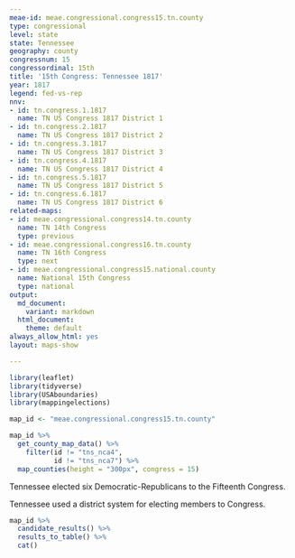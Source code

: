 ```yaml
---
meae-id: meae.congressional.congress15.tn.county
type: congressional
level: state
state: Tennessee
geography: county
congressnum: 15
congressordinal: 15th
title: '15th Congress: Tennessee 1817'
year: 1817
legend: fed-vs-rep
nnv:
- id: tn.congress.1.1817
  name: TN US Congress 1817 District 1
- id: tn.congress.2.1817
  name: TN US Congress 1817 District 2
- id: tn.congress.3.1817
  name: TN US Congress 1817 District 3
- id: tn.congress.4.1817
  name: TN US Congress 1817 District 4
- id: tn.congress.5.1817
  name: TN US Congress 1817 District 5
- id: tn.congress.6.1817
  name: TN US Congress 1817 District 6
related-maps:
- id: meae.congressional.congress14.tn.county
  name: TN 14th Congress
  type: previous
- id: meae.congressional.congress16.tn.county
  name: TN 16th Congress
  type: next
- id: meae.congressional.congress15.national.county
  name: National 15th Congress
  type: national
output:
  md_document:
    variant: markdown
  html_document:
    theme: default
always_allow_html: yes
layout: maps-show

---
```


```r
library(leaflet)
library(tidyverse)
library(USAboundaries)
library(mappingelections)

map_id <- "meae.congressional.congress15.tn.county"
```

<div class="map">

```r
map_id %>%
  get_county_map_data() %>%
    filter(id != "tns_nca4",
           id != "tns_nca7") %>% 
  map_counties(height = "300px", congress = 15)
```

</div>

Tennessee elected six Democratic-Republicans to the Fifteenth Congress.

Tennessee used a district system for electing members to Congress. 

<div class="results-table">

```r
map_id %>%
  candidate_results() %>%
  results_to_table() %>%
  cat()
```

</div>
